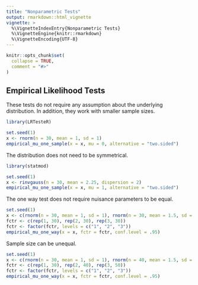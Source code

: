 ---
title: "Nonparametric Tests"
output: rmarkdown::html_vignette
vignette: >
  %\VignetteIndexEntry{Nonparametric Tests}
  %\VignetteEngine{knitr::rmarkdown}
  %\VignetteEncoding{UTF-8}
---

```{r, include = FALSE}
knitr::opts_chunk$set(
  collapse = TRUE,
  comment = "#>"
)
```

## Empirical Likelihood Tests

These tests do not require any assumption about the underlying distribution. In addition, they work with smaller sample sizes.

```{r part1}
library(LRTesteR)

set.seed(1)
x <- rnorm(n = 30, mean = 1, sd = 1)
empirical_mu_one_sample(x = x, mu = 0, alternative = "two.sided")
```

The distribution does not need to be symmetrical.

```{r part2}
library(statmod)

set.seed(1)
x <- rinvgauss(n = 30, mean = 2.25, dispersion = 2)
empirical_mu_one_sample(x = x, mu = 1, alternative = "two.sided")
```
The one way test does not require nuisance parameters to be equal.

```{r part3}
set.seed(1)
x <- c(rnorm(n = 30, mean = 1, sd = 1), rnorm(n = 30, mean = 1.5, sd = 1.5), rnorm(n = 30, mean = 2, sd = 2))
fctr <- c(rep(1, 30), rep(2, 30), rep(3, 30))
fctr <- factor(fctr, levels = c("1", "2", "3"))
empirical_mu_one_way(x = x, fctr = fctr, conf.level = .95)
```
Sample size can be unequal.

```{r part4}
set.seed(1)
x <- c(rnorm(n = 30, mean = 1, sd = 1), rnorm(n = 40, mean = 1.5, sd = 1.5), rnorm(n = 50, mean = 2, sd = 2))
fctr <- c(rep(1, 30), rep(2, 40), rep(3, 50))
fctr <- factor(fctr, levels = c("1", "2", "3"))
empirical_mu_one_way(x = x, fctr = fctr, conf.level = .95)
```

